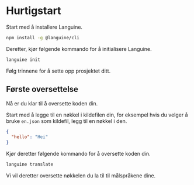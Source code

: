 # Hurtigstart

Start med å installere Languine.

```bash
npm install -g @languine/cli
```

Deretter, kjør følgende kommando for å initialisere Languine.

```bash
languine init
```

Følg trinnene for å sette opp prosjektet ditt.

## Første oversettelse

Nå er du klar til å oversette koden din.

Start med å legge til en nøkkel i kildefilen din, for eksempel hvis du velger å bruke `en.json` som kildefil, legg til en nøkkel i den.

```json
{
  "hello": "Hei"
}
```

Kjør deretter følgende kommando for å oversette koden din.

```bash
languine translate
```

Vi vil deretter oversette nøkkelen du la til til målspråkene dine.